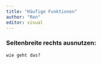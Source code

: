 ```yaml
---
title: "Häufige Funktionen"
author: "Ron"
editor: visual
---
```


### Seitenbreite rechts ausnutzen:

```r
wie geht das?
```
